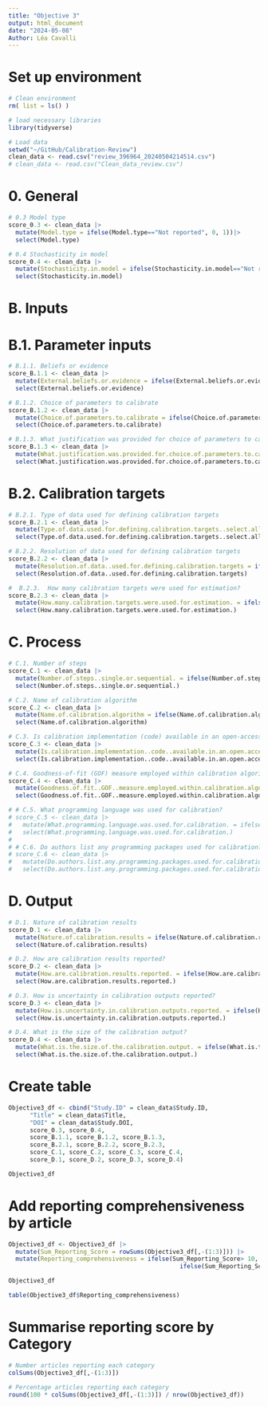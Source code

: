 ```yaml
---
title: "Objective 3"
output: html_document
date: "2024-05-08"
Author: Léa Cavalli
---
```


# Set up environment
```r
# Clean environment
rm( list = ls() )

# load necessary libraries
library(tidyverse)

# Load data
setwd("~/GitHub/Calibration-Review")
clean_data <- read.csv("review_396964_20240504214514.csv")
# clean_data <- read.csv("Clean_data_review.csv")

```

# 0. General 
```r
# 0.3 Model type 
score_0.3 <- clean_data |> 
  mutate(Model.type = ifelse(Model.type=="Not reported", 0, 1))|> 
  select(Model.type) 

# 0.4 Stochasticity in model 
score_0.4 <- clean_data |> 
  mutate(Stochasticity.in.model = ifelse(Stochasticity.in.model=="Not reported", 0, 1))|> 
  select(Stochasticity.in.model) 

```

# B. Inputs 
# B.1. Parameter inputs
```r
# B.1.1. Beliefs or evidence
score_B.1.1 <- clean_data |> 
  mutate(External.beliefs.or.evidence = ifelse(External.beliefs.or.evidence=="Not reported", 0, 1))|> 
  select(External.beliefs.or.evidence) 

# B.1.2. Choice of parameters to calibrate
score_B.1.2 <- clean_data |> 
  mutate(Choice.of.parameters.to.calibrate = ifelse(Choice.of.parameters.to.calibrate=="Not reported", 0, 1))|> 
  select(Choice.of.parameters.to.calibrate) 

# B.1.3. What justification was provided for choice of parameters to calibrate? Only for studies which calibrated a subset of parameters.
score_B.1.3 <- clean_data |> 
  mutate(What.justification.was.provided.for.choice.of.parameters.to.calibrate. = ifelse(What.justification.was.provided.for.choice.of.parameters.to.calibrate.=="Not reported ", 0, 1))|> 
  select(What.justification.was.provided.for.choice.of.parameters.to.calibrate.) 
```



# B.2. Calibration targets
```r
# B.2.1. Type of data used for defining calibration targets
score_B.2.1 <- clean_data |> 
  mutate(Type.of.data.used.for.defining.calibration.targets..select.all.that.apply. = ifelse(Type.of.data.used.for.defining.calibration.targets..select.all.that.apply.=="Not reported ", 0, 1))|> 
  select(Type.of.data.used.for.defining.calibration.targets..select.all.that.apply.) 

# B.2.2. Resolution of data used for defining calibration targets
score_B.2.2 <- clean_data |> 
  mutate(Resolution.of.data..used.for.defining.calibration.targets = ifelse(Resolution.of.data..used.for.defining.calibration.targets=="Not reported ", 0, 1))|> 
  select(Resolution.of.data..used.for.defining.calibration.targets) 

#  B.2.3.  How many calibration targets were used for estimation?
score_B.2.3 <- clean_data |> 
  mutate(How.many.calibration.targets.were.used.for.estimation. = ifelse(How.many.calibration.targets.were.used.for.estimation.=="Not reported ", 0, 1))|> 
  select(How.many.calibration.targets.were.used.for.estimation.) 
```


# C. Process
```r
# C.1. Number of steps 
score_C.1 <- clean_data |> 
  mutate(Number.of.steps..single.or.sequential. = ifelse(Number.of.steps..single.or.sequential.=="Not reported", 0, 1))|> 
  select(Number.of.steps..single.or.sequential.) 

# C.2. Name of calibration algorithm 
score_C.2 <- clean_data |> 
  mutate(Name.of.calibration.algorithm = ifelse(Name.of.calibration.algorithm=="Not reported", 0, 1))|> 
  select(Name.of.calibration.algorithm) 

# C.3. Is calibration implementation (code) available in an open-access repository? 
score_C.3 <- clean_data |> 
  mutate(Is.calibration.implementation..code..available.in.an.open.access.repository. = ifelse(Is.calibration.implementation..code..available.in.an.open.access.repository.=="Link reported and accessible", 0, 1))|> 
  select(Is.calibration.implementation..code..available.in.an.open.access.repository.) 

# C.4. Goodness-of-fit (GOF) measure employed within calibration algorithm
score_C.4 <- clean_data |> 
  mutate(Goodness.of.fit..GOF..measure.employed.within.calibration.algorithm = ifelse(Goodness.of.fit..GOF..measure.employed.within.calibration.algorithm=="Not reported", 0, 1))|> 
  select(Goodness.of.fit..GOF..measure.employed.within.calibration.algorithm) 

# # C.5. What programming language was used for calibration?
# score_C.5 <- clean_data |> 
#   mutate(What.programming.language.was.used.for.calibration. = ifelse(What.programming.language.was.used.for.calibration.=="Not reported", 0, 1))|> 
#   select(What.programming.language.was.used.for.calibration.) 
# 
# # C.6. Do authors list any programming packages used for calibration?
# score_C.6 <- clean_data |> 
#   mutate(Do.authors.list.any.programming.packages.used.for.calibration. = ifelse(Do.authors.list.any.programming.packages.used.for.calibration.=="Not reported", 0, 1))|> 
#   select(Do.authors.list.any.programming.packages.used.for.calibration.) 
```

# D. Output 
```r
# D.1. Nature of calibration results
score_D.1 <- clean_data |> 
  mutate(Nature.of.calibration.results = ifelse(Nature.of.calibration.results=="Not reported ", 0, 1))|> 
  select(Nature.of.calibration.results) 

# D.2. How are calibration results reported? 
score_D.2 <- clean_data |> 
  mutate(How.are.calibration.results.reported. = ifelse(How.are.calibration.results.reported.=="Calibration results are not reported. ", 0, 1))|> 
  select(How.are.calibration.results.reported.) 

# D.3. How is uncertainty in calibration outputs reported? 
score_D.3 <- clean_data |> 
  mutate(How.is.uncertainty.in.calibration.outputs.reported. = ifelse(How.is.uncertainty.in.calibration.outputs.reported.=="Uncertainty in calibration outputs is not reported.", 0, 1))|> 
  select(How.is.uncertainty.in.calibration.outputs.reported.) 

# D.4. What is the size of the calibration output? 
score_D.4 <- clean_data |> 
  mutate(What.is.the.size.of.the.calibration.output. = ifelse(What.is.the.size.of.the.calibration.output.=="Not reported", 0, 1)) |> 
  select(What.is.the.size.of.the.calibration.output.) 
```



# Create table 
```r
Objective3_df <- cbind("Study.ID" = clean_data$Study.ID, 
      "Title" = clean_data$Title, 
      "DOI" = clean_data$Study.DOI, 
      score_0.3, score_0.4, 
      score_B.1.1, score_B.1.2, score_B.1.3, 
      score_B.2.1, score_B.2.2, score_B.2.3, 
      score_C.1, score_C.2, score_C.3, score_C.4, 
      score_D.1, score_D.2, score_D.3, score_D.4)

Objective3_df
```

# Add reporting comprehensiveness by article
```r
Objective3_df <- Objective3_df |> 
  mutate(Sum_Reporting_Score = rowSums(Objective3_df[,-(1:3)])) |> 
  mutate(Reporting_comprehensiveness = ifelse(Sum_Reporting_Score> 10, "High", 
                                                ifelse(Sum_Reporting_Score> 5, "Fair", "Low")))

Objective3_df

table(Objective3_df$Reporting_comprehensiveness)
```


# Summarise reporting score by Category
```r
# Number articles reporting each category
colSums(Objective3_df[,-(1:3)]) 

# Percentage articles reporting each category
round(100 * colSums(Objective3_df[,-(1:3)]) / nrow(Objective3_df))

```

